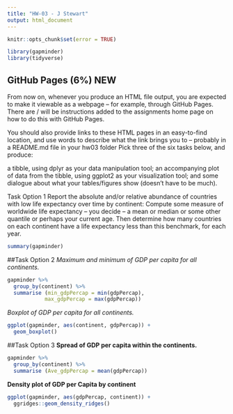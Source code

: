 ```yaml
---
title: "HW-03 - J Stewart"
output: html_document
---
```


```r
knitr::opts_chunk$set(error = TRUE)
```


```r
library(gapminder)
library(tidyverse)
```

## GitHub Pages (6%) NEW
From now on, whenever you produce an HTML file output, you are expected to make it viewable as a webpage – for example, through GitHub Pages. There are / will be instructions added to the assignments home page on how to do this with GitHub Pages.

You should also provide links to these HTML pages in an easy-to-find location, and use words to describe what the link brings you to – probably in a README.md file in your hw03 folder
Pick three of the six tasks below, and produce:

a tibble, using dplyr as your data manipulation tool;
an accompanying plot of data from the tibble, using ggplot2 as your visualization tool; and
some dialogue about what your tables/figures show (doesn’t have to be much).


Task Option 1
Report the absolute and/or relative abundance of countries with low life expectancy over time by continent: Compute some measure of worldwide life expectancy – you decide – a mean or median or some other quantile or perhaps your current age. Then determine how many countries on each continent have a life expectancy less than this benchmark, for each year.




```r
summary(gapminder)
```

##Task Option 2
*Maximum and minimum of GDP per capita for all continents.*
```r
gapminder %>%
  group_by(continent) %>%
  summarise (min_gdpPercap = min(gdpPercap),
            max_gdpPercap = max(gdpPercap))
```

*Boxplot of GDP per capita for all continents.*
```r
ggplot(gapminder, aes(continent, gdpPercap)) +
  geom_boxplot()
```


##Task Option 3
**Spread of GDP per capita within the continents.**

```r
gapminder %>%
  group_by(continent) %>%
  summarise (Ave_gdpPercap = mean(gdpPercap))  
```
**Density plot of GDP per Capita by continent**
```r
ggplot(gapminder, aes(gdpPercap, continent)) +
  ggridges::geom_density_ridges()
```







